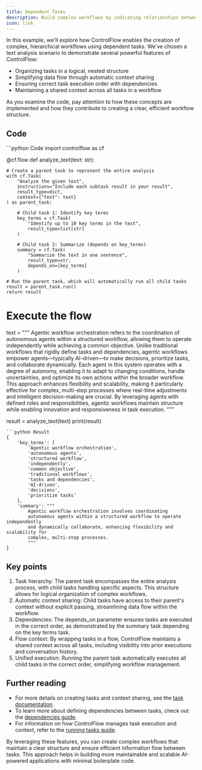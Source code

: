 ```yaml
---
title: Dependent Tasks
description: Build complex workflows by indicating relationships between tasks.
icon: link
---
```

In this example, we'll explore how ControlFlow enables the creation of complex, hierarchical workflows using dependent tasks. We've chosen a text analysis scenario to demonstrate several powerful features of ControlFlow:

- Organizing tasks in a logical, nested structure
- Simplifying data flow through automatic context sharing
- Ensuring correct task execution order with dependencies
- Maintaining a shared context across all tasks in a workflow

As you examine the code, pay attention to how these concepts are implemented and how they contribute to creating a clear, efficient workflow structure.

## Code

<CodeGroup>
```python Code
import controlflow as cf

@cf.flow
def analyze_text(text: str):

    # Create a parent task to represent the entire analysis
    with cf.Task(
        "Analyze the given text", 
        instructions="Include each subtask result in your result",
        result_type=dict, 
        context={"text": text}
    ) as parent_task:
        
        # Child task 1: Identify key terms
        key_terms = cf.Task(
            "Identify up to 10 key terms in the text",
            result_type=list[str]
        )

        # Child task 2: Summarize (depends on key_terms)
        summary = cf.Task(
            "Summarize the text in one sentence",
            result_type=str,
            depends_on=[key_terms]
        )

    # Run the parent task, which will automatically run all child tasks
    result = parent_task.run()
    return result

# Execute the flow
text = """
    Agentic workflow orchestration refers to the coordination of autonomous
    agents within a structured workflow, allowing them to operate independently
    while achieving a common objective. Unlike traditional workflows that rigidly
    define tasks and dependencies, agentic workflows empower agents—typically
    AI-driven—to make decisions, prioritize tasks, and collaborate dynamically.
    Each agent in this system operates with a degree of autonomy, enabling it to
    adapt to changing conditions, handle uncertainties, and optimize its own
    actions within the broader workflow. This approach enhances flexibility and
    scalability, making it particularly effective for complex, multi-step
    processes where real-time adjustments and intelligent decision-making are
    crucial. By leveraging agents with defined roles and responsibilities, agentic
    workflows maintain structure while enabling innovation and responsiveness in
    task execution.
    """
    
result = analyze_text(text)
print(result)
```
```python Result
{
    'key_terms': [
        'Agentic workflow orchestration',
        'autonomous agents',
        'structured workflow',
        'independently',
        'common objective',
        'traditional workflows',
        'tasks and dependencies',
        'AI-driven',
        'decisions',
        'prioritize tasks'
    ],
    'summary': """
        Agentic workflow orchestration involves coordinating 
        autonomous agents within a structured workflow to operate independently 
        and dynamically collaborate, enhancing flexibility and scalability for 
        complex, multi-step processes.
        """
}
```
</CodeGroup>

## Key points
1. Task hierarchy: The parent task encompasses the entire analysis process, with child tasks handling specific aspects. This structure allows for logical organization of complex workflows.
2. Automatic context sharing: Child tasks have access to their parent's context without explicit passing, streamlining data flow within the workflow.
3. Dependencies: The depends_on parameter ensures tasks are executed in the correct order, as demonstrated by the summary task depending on the key terms task.
4. Flow context: By wrapping tasks in a flow, ControlFlow maintains a shared context across all tasks, including visibility into prior executions and conversation history.
5. Unified execution: Running the parent task automatically executes all child tasks in the correct order, simplifying workflow management.

## Further reading

- For more details on creating tasks and context sharing, see the [task documentation](/concepts/tasks).
- To learn more about defining dependencies between tasks, check out the [dependencies guide](/patterns/dependencies).
- For information on how ControlFlow manages task execution and context, refer to the [running tasks guide](/patterns/running-tasks).

By leveraging these features, you can create complex workflows that maintain a clear structure and ensure efficient information flow between tasks. This approach helps in building more maintainable and scalable AI-powered applications with minimal boilerplate code.